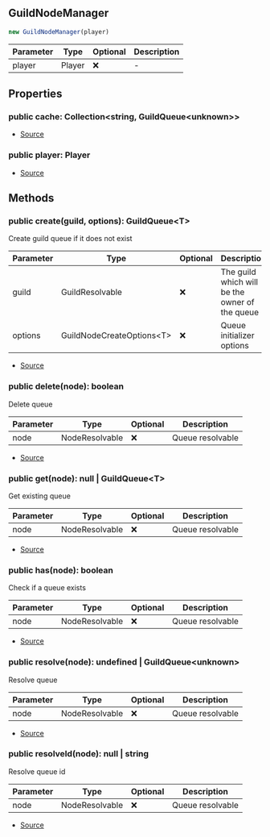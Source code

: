 ## GuildNodeManager

```typescript
new GuildNodeManager(player)
```
| Parameter | Type | Optional | Description |
| ----------- | ----------- | ----------- | ----------- |
| player | Player | ❌ | - |

## Properties
### public  cache: Collection\<string, GuildQueue\<unknown>>
- [Source](https://github.com/Androz2091/discord-player/blob/a2c576b/packages/discord-player/src/Structures/GuildNodeManager.ts#L36)
### public  player: Player
- [Source](https://github.com/Androz2091/discord-player/blob/a2c576b/packages/discord-player/src/Structures/GuildNodeManager.ts#L37)
## Methods
### public  create(guild, options): GuildQueue\<T>
Create guild queue if it does not exist




| Parameter | Type | Optional | Description |
| ----------- | ----------- | ----------- | ----------- |
| guild | GuildResolvable | ❌ | The guild which will be the owner of the queue |
| options | GuildNodeCreateOptions\<T> | ❌ | Queue initializer options |


- [Source](https://github.com/Androz2091/discord-player/blob/a2c576b/packages/discord-player/src/Structures/GuildNodeManager.ts#L44)
### public  delete(node): boolean
Delete queue




| Parameter | Type | Optional | Description |
| ----------- | ----------- | ----------- | ----------- |
| node | NodeResolvable | ❌ | Queue resolvable |


- [Source](https://github.com/Androz2091/discord-player/blob/a2c576b/packages/discord-player/src/Structures/GuildNodeManager.ts#L126)
### public  get(node): null \| GuildQueue\<T>
Get existing queue




| Parameter | Type | Optional | Description |
| ----------- | ----------- | ----------- | ----------- |
| node | NodeResolvable | ❌ | Queue resolvable |


- [Source](https://github.com/Androz2091/discord-player/blob/a2c576b/packages/discord-player/src/Structures/GuildNodeManager.ts#L106)
### public  has(node): boolean
Check if a queue exists




| Parameter | Type | Optional | Description |
| ----------- | ----------- | ----------- | ----------- |
| node | NodeResolvable | ❌ | Queue resolvable |


- [Source](https://github.com/Androz2091/discord-player/blob/a2c576b/packages/discord-player/src/Structures/GuildNodeManager.ts#L117)
### public  resolve(node): undefined \| GuildQueue\<unknown>
Resolve queue




| Parameter | Type | Optional | Description |
| ----------- | ----------- | ----------- | ----------- |
| node | NodeResolvable | ❌ | Queue resolvable |


- [Source](https://github.com/Androz2091/discord-player/blob/a2c576b/packages/discord-player/src/Structures/GuildNodeManager.ts#L145)
### public  resolveId(node): null \| string
Resolve queue id




| Parameter | Type | Optional | Description |
| ----------- | ----------- | ----------- | ----------- |
| node | NodeResolvable | ❌ | Queue resolvable |


- [Source](https://github.com/Androz2091/discord-player/blob/a2c576b/packages/discord-player/src/Structures/GuildNodeManager.ts#L157)